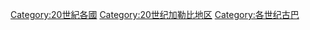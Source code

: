 [[Category:20世紀各國|Category:20世紀各國]]
[[Category:20世纪加勒比地区|Category:20世纪加勒比地区]]
[[Category:各世纪古巴|Category:各世纪古巴]]